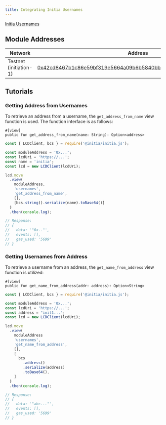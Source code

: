 ```yaml
---
title: Integrating Initia Usernames
---
```


[Initia Usernames](/home/core-concepts/initia-usernames)

## Module Addresses

| Network           | Address |
| ----------------- | ------- |
| Testnet (initiation-1) | [0x42cd8467b1c86e59bf319e5664a09b6b5840bb3fac64f5ce690b5041c530565a](https://scan.testnet.initia.xyz/initiation-1/modules/0x42cd8467b1c86e59bf319e5664a09b6b5840bb3fac64f5ce690b5041c530565a/usernames) |

## Tutorials

### Getting Address from Usernames

To retrieve an address from a username, the `get_address_from_name` view function is used. The function interface is as follows:

```move
#[view]
public fun get_address_from_name(name: String): Option<address>
```

```js InitiaJS
const { LCDClient, bcs } = require('@initia/initia.js');

const moduleAddress = '0x...';
const lcdUri = 'https://...';
const name = 'initia';
const lcd = new LCDClient(lcdUri);

lcd.move
  .view(
    moduleAddress,
    'usernames',
    'get_address_from_name',
    [],
    [bcs.string().serialize(name).toBase64()]
  )
  .then(console.log);

// Response:
// {
//   data: '"0x.."',
//   events: [],
//   gas_used: '5699'
// }
```

### Getting Usernames from Address

To retrieve a username from an address, the `get_name_from_address` view function is utilized:

```move
#[view]
public fun get_name_from_address(addr: address): Option<String>
```

```js InitiaJS
const { LCDClient, bcs } = require('@initia/initia.js');

const moduleAddress = '0x...';
const lcdUri = 'https://...';
const address = "init1...";
const lcd = new LCDClient(lcdUri);

lcd.move
  .view(
    moduleAddress
    'usernames',
    'get_name_from_address',
    [],
    [
      bcs
        .address()
        .serialize(address)
        .toBase64(),
    ]
  )
  .then(console.log);

// Response:
// {
//   data: '"abc..."',
//   events: [],
//   gas_used: '5699'
// }
```